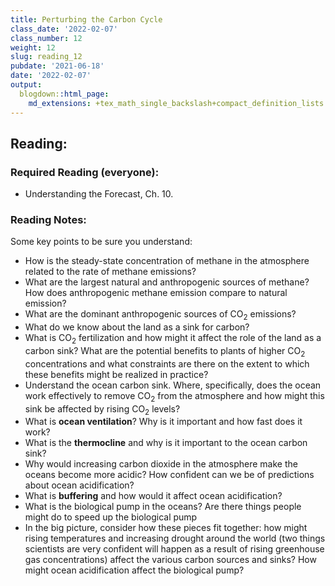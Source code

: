 ```yaml
---
title: Perturbing the Carbon Cycle
class_date: '2022-02-07'
class_number: 12
weight: 12
slug: reading_12
pubdate: '2021-06-18'
date: '2022-02-07'
output:
  blogdown::html_page:
    md_extensions: +tex_math_single_backslash+compact_definition_lists
---
```

## Reading:

### Required Reading (everyone):

* Understanding the Forecast, Ch. 10.

### Reading Notes:

Some key points to be sure you understand:

* How is the steady-state concentration of methane in the atmosphere related to the rate of methane emissions?
* What are the largest natural and anthropogenic sources of methane? How does anthropogenic methane emission compare to natural emission?
* What are the dominant anthropogenic sources of CO~2~ emissions?
* What do we know about the land as a sink for carbon?
* What is CO~2~ fertilization and how might it affect the role of the land as a carbon sink? What are the potential benefits to plants of higher CO~2~ concentrations and what constraints are there on the extent to which these benefits might be realized in practice?
* Understand the ocean carbon sink. Where, specifically, does the ocean work effectively to remove CO~2~ from the atmosphere and how might this sink be affected by rising CO~2~ levels?
* What is **ocean ventilation**? Why is it important and how fast does it work?
* What is the **thermocline** and why is it important to the ocean carbon sink?
* Why would increasing carbon dioxide in the atmosphere make the oceans become more acidic? How confident can we be of predictions about ocean acidification?
* What is **buffering** and how would it affect ocean acidification?
* What is the biological pump in the oceans? Are there things people might do to speed up the biological pump
* In the big picture, consider how these pieces fit together: how might rising temperatures and increasing drought around the world (two things scientists are very confident will happen as a result of rising greenhouse gas concentrations) affect the various carbon sources and sinks? How might ocean acidification affect the biological pump?
